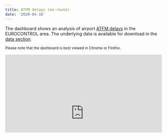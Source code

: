 ```yaml
---
title: ATFM delays (en-route)
date: '2020-04-16'
---
```

<style type="text/css">
.img-responsive {
    margin: 0 auto;
    max-width: 75%
}

.resp-container {
    position: relative;
    overflow: hidden;
    padding-top: 50.0%;
}

.resp-iframe {
    position: absolute;
    top: 0;
    left: 0;
    width: 100%;
    height: 150%;
    border: 0;
}
</style>
The dashboard shows an analysis of airport [ATFM delays](/definition/atfm-delay/) in the EUROCONTROL area. The underlying data is available for download in the [data section](/data/).

<small>Please note that the dashboard is best viewed in Chrome or Firefox.</small>
    
<div class="resp-container"><iframe class="resp-iframe" src="https://datastudio.google.com/embed/reporting/a960e72f-e79d-47f4-8ef1-e7c5cecb1ac5/page/JSNJB" frameborder="0" style="border:0" allowfullscreen></iframe></div>